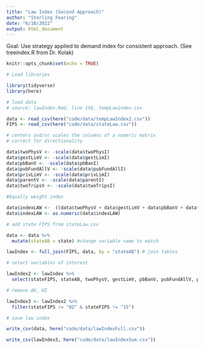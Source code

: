 ```yaml
---
title: "Law Index (Second Approach)"
author: "Sterling Fearing"
date: "6/10/2022"
output: html_document
---
```


Goal: Use strategy applied to demand index for consistent approach. (See treeindex.R from Dr. Kolak)

```r
knitr::opts_chunk$set(echo = TRUE)
```

```r
# Load libraries

library(tidyverse)
library(here)
```

```r
# load data
# source: lawIndex.Rmd, line 156, tempLawindex.csv

data <- read_csv(here("code/data/tempLawIndex2.csv"))
FIPS <- read_csv(here("code/data/stateLaw.csv"))

```

```r
# centers and/or scales the columns of a numeric matrix
# correct for directionality

data$twoPhysV <- -scale(data$twoPhysI)
data$gestLimV <- -scale(data$gestLimI)
data$pbBanV <- -scale(data$pbBanI)
data$pubFundAllV <- -scale(data$pubFundAllI)
data$privLimV <- -scale(data$privLimI)
data$parentV <- -scale(data$parentI)
data$twoTripsV <- -scale(data$twoTripsI)

```

```r
#Equally weight index 

data$indexLAW <-  ((data$twoPhysV + data$gestLimV + data$pbBanV + data$pubFundAllV + data$privLimV + data$parentV + data$twoTripsV)/7)
data$indexLAW <- as.numeric(data$indexLAW)

```

```r
# add state FIPS from stateLaw.csv

data <- data %>%
  mutate(stateAB = state) #change variable name to match

lawIndex <- full_join(FIPS, data, by = "stateAB") # join tables

# select variables of interest

lawIndex2 <- lawIndex %>%
  select(stateFIPS, stateAB, twoPhysV, gestLimV, pbBanV, pubFundAllV, privLimV, parentV, indexLAW)

# remove AK, HI 

lawIndex3 <- lawIndex2 %>%
  filter(stateFIPS != "02" & stateFIPS != "15")

```

```r
# save law index

write_csv(data, here("code/data/lawIndexFull.csv"))

write_csv(lawIndex3, here("code/data/lawIndexSum.csv"))
```

